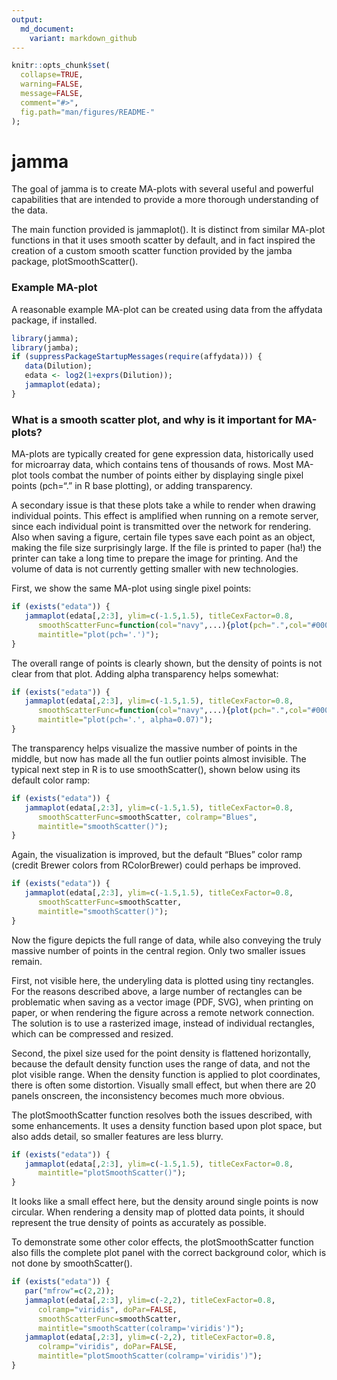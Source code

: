 ```yaml
---
output:
  md_document:
    variant: markdown_github
---
```


<!-- README.md is generated from README.Rmd. Please edit that file -->

```r
knitr::opts_chunk$set(
  collapse=TRUE,
  warning=FALSE,
  message=FALSE,
  comment="#>",
  fig.path="man/figures/README-"
);
```
# jamma

The goal of jamma is to create MA-plots with several useful and powerful
capabilities that are intended to provide a more thorough understanding
of the data.

The main function provided is jammaplot(). It is distinct from similar
MA-plot functions in that it uses smooth scatter by default, and in
fact inspired the creation of a custom smooth scatter function provided
by the jamba package, plotSmoothScatter().


### Example MA-plot

A reasonable example MA-plot can be created using data from the affydata
package, if installed.

```r
library(jamma);
library(jamba);
if (suppressPackageStartupMessages(require(affydata))) {
   data(Dilution);
   edata <- log2(1+exprs(Dilution));
   jammaplot(edata);
}
```

### What is a smooth scatter plot, and why is it important for MA-plots?

MA-plots are typically created for gene expression data, historically
used for microarray data, which contains tens of thousands of rows.
Most MA-plot tools combat the number of points either by displaying
single pixel points (pch="." in R base plotting), or adding transparency.

A secondary issue is that these plots take a while to render when drawing
individual points. This effect is amplified when running on a remote server,
since each individual point is transmitted over the network for rendering.
Also when saving a figure, certain file types save each
point as an object, making the file size surprisingly large. If the file
is printed to paper (ha!) the printer can take a long time to prepare the
image for printing. And the volume of data is not currently getting smaller
with new technologies.

First, we show the same MA-plot using single pixel points:

```r
if (exists("edata")) {
   jammaplot(edata[,2:3], ylim=c(-1.5,1.5), titleCexFactor=0.8,
      smoothScatterFunc=function(col="navy",...){plot(pch=".",col="#000077",...)},
      maintitle="plot(pch='.')");
}
```

The overall range of points is clearly shown, but the density of points is
not clear from that plot. Adding alpha transparency helps somewhat:

```r
if (exists("edata")) {
   jammaplot(edata[,2:3], ylim=c(-1.5,1.5), titleCexFactor=0.8,
      smoothScatterFunc=function(col="navy",...){plot(pch=".",col="#00007711",...)},
      maintitle="plot(pch='.', alpha=0.07)");
}
```

The transparency helps visualize the massive number of points in the middle,
but now has made all the fun outlier points almost invisible. The typical
next step in R is to use smoothScatter(), shown below using its default
color ramp:

```r
if (exists("edata")) {
   jammaplot(edata[,2:3], ylim=c(-1.5,1.5), titleCexFactor=0.8,
      smoothScatterFunc=smoothScatter, colramp="Blues",
      maintitle="smoothScatter()");
}
```

Again, the visualization is improved, but the default "Blues" color ramp
(credit Brewer colors from RColorBrewer) could perhaps be improved.

```r
if (exists("edata")) {
   jammaplot(edata[,2:3], ylim=c(-1.5,1.5), titleCexFactor=0.8,
      smoothScatterFunc=smoothScatter,
      maintitle="smoothScatter()");
}
```

Now the figure depicts the full range of data, while also conveying the
truly massive number of points in the central region. Only two smaller issues
remain.

First, not visible here, the underyling data is plotted using tiny
rectangles. For the reasons described above, a large number of rectangles
can be problematic when saving as a vector image (PDF, SVG), when printing
on paper, or when rendering the figure across a remote network connection.
The solution is to use a rasterized image, instead of individual rectangles,
which can be compressed and resized.

Second, the pixel size used for the point density is flattened horizontally,
because the default density function uses the range of data, and not the
plot visible range. When the density function is applied to plot coordinates,
there is often some distortion. Visually small effect, but when there are
20 panels onscreen, the inconsistency becomes much more obvious.

The plotSmoothScatter function resolves both the issues described, with some
enhancements. It uses a density function based upon plot space, but also adds
detail, so smaller features are less blurry.

```r
if (exists("edata")) {
   jammaplot(edata[,2:3], ylim=c(-1.5,1.5), titleCexFactor=0.8,
      maintitle="plotSmoothScatter()");
}
```

It looks like a small effect here, but the density around single points is
now circular. When rendering a density map of plotted data points, it should
represent the true density of points as accurately as possible.

To demonstrate some other color effects, the plotSmoothScatter function also
fills the complete plot panel with the correct background color, which is not
done by smoothScatter().

```r
if (exists("edata")) {
   par("mfrow"=c(2,2));
   jammaplot(edata[,2:3], ylim=c(-2,2), titleCexFactor=0.8,
      colramp="viridis", doPar=FALSE,
      smoothScatterFunc=smoothScatter,
      maintitle="smoothScatter(colramp='viridis')");
   jammaplot(edata[,2:3], ylim=c(-2,2), titleCexFactor=0.8,
      colramp="viridis", doPar=FALSE,
      maintitle="plotSmoothScatter(colramp='viridis')");
}
```

